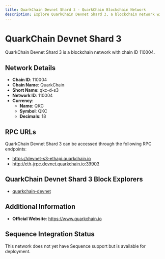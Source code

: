 ```yaml
--- 
title: QuarkChain Devnet Shard 3 - QuarkChain Blockchain Network
description: Explore QuarkChain Devnet Shard 3, a blockchain network with chain ID 110004. Learn about its native currency, QKC, and how to interact with the network.
---
```


# QuarkChain Devnet Shard 3

QuarkChain Devnet Shard 3 is a blockchain network with chain ID 110004.

## Network Details

- **Chain ID**: 110004
- **Chain Name**: QuarkChain
- **Short Name**: qkc-d-s3
- **Network ID**: 110004
- **Currency**: 
  - **Name**: QKC
  - **Symbol**: QKC
  - **Decimals**: 18

## RPC URLs

QuarkChain Devnet Shard 3 can be accessed through the following RPC endpoints:

- https://devnet-s3-ethapi.quarkchain.io
- http://eth-jrpc.devnet.quarkchain.io:39903

## QuarkChain Devnet Shard 3 Block Explorers

- [quarkchain-devnet](https://devnet.quarkchain.io/3)

## Additional Information

- **Official Website**: https://www.quarkchain.io

## Sequence Integration Status

This network does not yet have Sequence support but is available for deployment.
